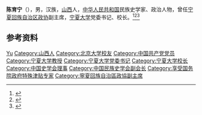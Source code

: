 '''陈育宁'''（{{bd|1945年|1月|}}），男，汉族，[[山西|山西]]人，[[中华人民共和国|中华人民共和国]]民族史学家、政治人物，曾任[[宁夏回族自治区政协|宁夏回族自治区政协]]副主席，[[宁夏大学|宁夏大学]]党委书记、校长。<ref>{{Cite book|title=中华人民共和国职官志|author=何虎生, 李耀东, 向常福主编|publisher=中国社会出版社|year=2003|isbn=9787800883934|location=北京|pages=}}</ref><ref>{{Cite web|title=陈育宁——半世书生,半世教育|url=https://news.pku.edu.cn/bdrw/137-120776.htm|accessdate=2020-09-09|work=北京大学新闻网}}</ref><ref>{{Cite web|title=陈育宁|url=https://xixia.nxu.edu.cn/info/1010/1093.htm|accessdate=2020-09-09|work=宁夏大学西夏学研究院}}</ref>

== 参考资料 ==
{{reflist}}

{{中国人物小作品}}

{{Authority control}}
{{DEFAULTSORT:Chen陈}}
[[Category:陈姓|Yu]]
[[Category:山西人|Category:山西人]]
[[Category:北京大学校友|Category:北京大学校友]]
[[Category:中国共产党党员|Category:中国共产党党员]]
[[Category:宁夏大学教授|Category:宁夏大学教授]]
[[Category:宁夏大学党委书记|Category:宁夏大学党委书记]]
[[Category:宁夏大学校长|Category:宁夏大学校长]]
[[Category:中国史学会理事|Category:中国史学会理事]]
[[Category:中国民族史学会副会长|Category:中国民族史学会副会长]]
[[Category:享受国务院政府特殊津贴专家|Category:享受国务院政府特殊津贴专家]]
[[Category:寧夏回族自治區政協副主席|Category:寧夏回族自治區政協副主席]]